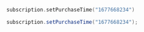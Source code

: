 <Tabs>
<Tab title="Kotlin" sync="kotlin">

```kotlin
subscription.setPurchaseTime("1677668234")
```

</Tab>

<Tab title="Java" sync="java" >

```java
subscription.setPurchaseTime("1677668234");
```

</Tab>
</Tabs>
